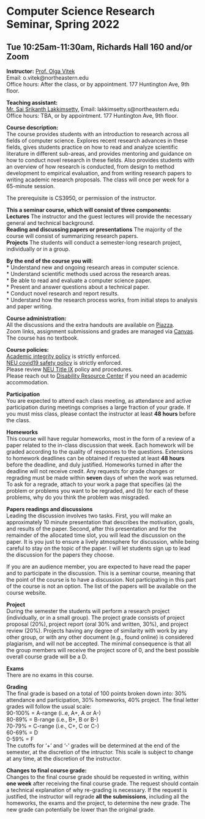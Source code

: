 <h1>Computer Science Research Seminar, Spring 2022 </h1>
<h2>Tue 10:25am-11:30am, Richards Hall 160 and/or Zoom</h2>

<p><strong>Instructor:</strong> [Prof. Olga Vitek](http://olga-vitek-lab.ccis.northeastern.edu/)</br>
Email: o.vitek@northeastern.edu</br>
Office hours: After the class, or by appointment. 177 Huntington Ave, 9th floor.</p>

<p><strong>Teaching assistant:</strong></br>
[Mr. Sai Srikanth Lakkimsetty](https://www.linkedin.com/in/sslakkimsetty/), 
Email: lakkimsetty.s@northeastern.edu</br>
Office hours: TBA, or by appointment. 177 Huntington Ave, 9th floor.

<p><strong>Course description:</strong></br>
The course provides students with an introduction to research across all fields of computer science. Explores recent research advances in these fields, gives students practice on how to read and analyze scientific literature in different sub-areas, and provides mentoring and guidance on how to conduct novel research in these fields. Also provides students with an overview of how research is conducted, from design to method development to empirical evaluation, and from writing research papers to writing academic research proposals. The class will once per week for a 65-minute session. 

The prerequisite is CS3950, or permission of the instructor.

<p><strong>This a seminar course, which will consist of three components:</strong></br>
**Lectures** The instructor and the guest lectures will provide the necessary general and technical background.</br>
**Reading and discussing papers or presentations** The majority of the course will consist of summarizing research papers.</br> 
**Projects** The students will conduct a semester-long research project, individually or in a group.</br>

<p><strong>By the end of the course you will:</strong></br>
* Understand new and ongoing research areas in computer science.</br>
* Understand scientific methods used across the research areas.</br>
* Be able to read and evaluate a computer science paper.</br>
* Present and answer questions about a technical paper.</br>
* Conduct novel research and report results.</br>
* Understand how the research process works, from initial steps to analysis and paper writing.</br>

<p><strong>Course administration:</strong></br> All the discussions and the extra handouts are available on [Piazza](http://www.piazza.com/northeastern/spring2022/cs4950/).</br> 
Zoom links, assignment submissions and grades are managed via [Canvas](https://canvas.northeastern.edu/).</br> 
The course has no textbook.</br>

<p><strong>Course policies:</strong></br> 
[Academic integrity policy](http://www.northeastern.edu/osccr/academic-integrity-policy/) is strictly enforced.</br> 
[NEU covid19 safety policy](https://news.northeastern.edu/coronavirus/) is strictly enforced.</br>
Please review [NEU Title IX](https://www.northeastern.edu/ouec/title-ix-policy-2/) policy and procedures.</br>
Please reach out to [Disability Resource Center](www.northeastern.edu/drc) if you need an academic accommodation.

<p><strong>Participation</strong></br>
You are expected to attend each class meeting, as attendance and active participation during meetings comprises a large fraction of your grade. If you must miss class, please contact the instructor  at least **48 hours** before the class.

<p><strong>Homeworks</strong></br>
This course will have regular homeworks, most in the form of a review of a paper related to the in-class discussion that week.
Each homework will be graded according to the quality of responses to the questions.
Extensions to homework deadlines can be obtained if requested at least **48 hours** before the deadline, and duly justified. Homeworks turned in after the deadline will not receive credit.
Any requests for grade changes or regrading must be made within **seven** days of when the work was returned. To ask for a regrade, attach to your work a page that specifies (a) the problem or problems you want to be regraded, and (b) for each of these problems, why do you think the problem was misgraded.

<p><strong>Papers readings and discussions</strong></br>
Leading the discussion involves two tasks. First, you will make an approximately 10 minute presentation that describes the motivation, goals, and results of the paper. Second, after this presentation and for the remainder of the allocated time slot, you will lead the discussion on the paper. It is you just to ensure a lively atmosphere for discussion, while being careful to stay on the topic of the paper. I will let students sign up to lead the discussion for the papers they choose.

If you are an audience member, you are expected to have read the paper and to participate in the discussion. This is a seminar course, meaning that the point of the course is to have a discussion. Not participating in this part of the course is not an option. The list of the papers will be available on the course website.

<p><strong>Project</strong></br>
During the semester the students will perform a research project (individually, or in a small group).
The project grade consists of project proposal (20%), project report (oral 30% and written, 30%), and project review (20%).
Projects having any degree of similarity with work by any other group, or with any other document (e.g., found online) is considered plagiarism, and will not be accepted. The minimal consequence is that all the group members will receive the project score of 0, and the best possible overall course grade will be a D.

<p><strong>Exams</strong></br>
There are no exams in this course.

<p><strong>Grading</strong></br>
The final grade is based on a total of 100 points broken down into: 30% attendance and participation, 30% homeworks, 40% project. The final letter grades will follow the usual scale:</br>
90-100\% = A-range (i..e, A+, A or A-) </br>
80-89\% = B-range (i.e., B+, B or B-) </br>
70-79\% = C-range (i.e., C+, C or C-) </br>
60-69\% = D </br>
0-59\% = F </br>
The cutoffs for '+' and '-' grades will be determined at the end of the semester, at the discretion of the intructor. This scale is subject to change at any time, at the discretion of the instructor.

<p><strong>Changes to final course grade:</strong></br> 
Changes to the final course grade should be requested in writing, within **one week** after receiving the final course grade. The request should contain a technical explanation of why re-grading is necessary. If the request is justified, the instructor will regrade **all the submissions**, including all the homeworks, the exams and the project, to determine the new grade. The new grade can potentially be lower than the original grade.

